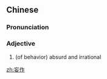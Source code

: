 ==Chinese==
{{zh-forms}}

===Pronunciation===
{{zh-pron
|m=wàngzuò
|cat=a
}}

===Adjective===
{{zh-adj}}

# (of behavior) absurd and irrational

[[zh:妄作]]